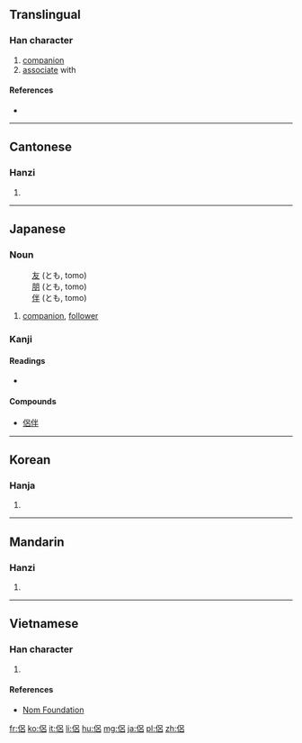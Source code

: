 {{also|侣}}
==Translingual==

===Han character===
{{Han char|rn=9|rad=人|as=07|sn=9|four=2626<sub>0</sub>|canj=人口竹口 (ORHR)|ids=⿰[[亻]][[呂]]}}

# [[companion]]
# [[associate]] with

====References====
* {{Han ref|kx=0103.200|dkj=00647|dj=0219.010|hdz=10147.120|uh=4FB6|ud=20406|bh=AB51|bd=43857}}

----

==Cantonese==

===Hanzi===
{{yue-hanzi|jyut=[[leoi5]]|y=leui5|sim=侣}}

# {{defn|lang=yue|sort=人07}}

----

==Japanese==

===Noun===
{{ja-noun|とも}}
: [[友]] (とも, tomo)
: [[朋]] (とも, tomo)
: [[伴]] (とも, tomo)

# [[companion]], [[follower]]

===Kanji===
{{ja-kanji|grade=|rs=人07}}

====Readings====
* {{ja-readings|goon=[[ろ]] (ro)|kanon=[[りょ]] (ryo)|kun=[[とも]] (tomo)}}

====Compounds====
* [[侶伴]]

----

==Korean==

===Hanja===
{{ko-hanja|hangeul=려|rv=ryeo|mr=ryŏ}}

# {{defn|lang=ko|sort=人07}}

----

==Mandarin==

===Hanzi===
{{cmn-hanzi|sim=侣|pin=[[lǚ]] ([[lü3]])|wg=lü<sup>3</sup>}}

# {{defn|lang=cmn|sort=人07}}

----

==Vietnamese==

===Han character===
{{vi-hantu|[[lứa]], [[lữ]]|rs=人07}}

# {{defn|lang=vi|sort=人07}}

====References====
*[http://nomfoundation.org/common/nom_details.php?codepoint=4fb6 Nom Foundation]

[[fr:侶]]
[[ko:侶]]
[[it:侶]]
[[li:侶]]
[[hu:侶]]
[[mg:侶]]
[[ja:侶]]
[[pl:侶]]
[[zh:侶]]